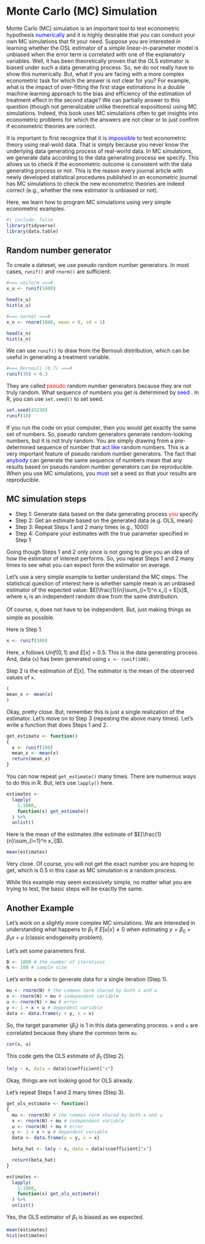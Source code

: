 # Monte Carlo (MC) Simulation

Monte Carlo (MC) simulation is an important tool to test econometric hypothesis <span style="color:blue"> numerically</span> and it is highly desirable that you can conduct your own MC simulations that fit your need. Suppose you are interested in learning whether the OSL estimator of a simple linear-in-parameter model is unbiased when the error term is correlated with one of the explanatory variables. Well, it has been theoretically proven that the OLS estimator is biased under such a data generating process. So, we do not really have to show this numerically. But, what if you are facing with a more complex econometric task for which the answer is not clear for you? For example, what is the impact of over-fitting the first stage estimations in a double machine learning approach to the bias and efficiency of the estimation of treatment effect in the second stage? We can partially answer to this question (though not generalizable unlike theoretical expositions) using MC simulations. Indeed, this book uses MC simulations often to get insights into econometric problems for which the answers are not clear or to just confirm if econometric theories are correct. 

It is important to first recognize that it is <span style="color:blue"> impossible </span> to test econometric theory using real-wold data. That is simply because you never know the underlying data generating process of real-world data. In MC simulations, we generate data according to the data generating process we specify. This allows us to check if the econometric outcome is consistent with the data generating process or not. This is the reason every journal article with newly developed statistical procedures published in an econometric journal has MC simulations to check the new econometric theories are indeed correct (e.g., whether the new estimator is unbiased or not).

Here, we learn how to program MC simulations using very simple econometric examples.

```r
#| include: false
library(tidyverse)
library(data.table)
```

## Random number generator

To create a dateset, we use pseudo random number generators. In most cases, `runif()` and `rnorm()` are sufficient.

```r
#=== uniform ===#
x_u <- runif(1000) 

head(x_u)
hist(x_u)
```

```r
#=== normal ===#
x_n <- rnorm(1000, mean = 0, sd = 1)

head(x_n)
hist(x_n)
```

We can use `runif()` to draw from the Bernouli distribution, which can be useful in generating a treatment variable.

```r
#=== Bernouli (0.7) ===#
runif(30) > 0.3
```

They are called <span style="color:red"> pseudo </span> random number generators because they are not truly random. What sequence of numbers you get is determined by <span style="color:blue"> seed </span>. In R, you can use `set.seed()` to set seed.

```r
set.seed(43230)
runif(10)
```

If you run the code on your computer, then you would get exactly the same set of numbers. So, pseudo random generators generate random-looking numbers, but it is not truly random. You are simply drawing from a pre-determined sequence of number that <span style="color:blue"> act like </span>random numbers. This is a very important feature of pseudo random number generators. The fact that <span style="color:blue"> anybody </span>can generate the same sequence of numbers mean that any results based on pseudo random number generators can be reproducible. When you use MC simulations, you <span style="color:blue"> must </span>set a seed so that your results are reproducible.

## MC simulation steps

+ Step 1: Generate data based on the data generating process <span style="color:red"> you </span> specify
+ Step 2: Get an estimate based on the generated data (e.g. OLS, mean)
+ Step 3: Repeat Steps 1 and 2 many times (e.g., 1000)
+ Step 4: Compare your estimates with the true parameter specified in Step 1 

Going though Steps 1 and 2 only once is not going to give you an idea of how the estimator of interest performs. So, you repeat Steps 1 and 2 many times to see what you can expect form the estimator on average. 

Let's use a very simple example to better understand the MC steps. The statistical question of interest here is whether sample mean is an unbiased estimator of the expected value: $E[\frac{1}{n}\sum_{i=1}^n x_i] = E[x]$, where $x_i$ is an independent random draw from the same distribution.

::: {.column-margin}
Of course, $x_i$ does not have to be independent. But, just making things as simple as possible.
:::

Here is Step 1.

```r
x <- runif(100) 
```

Here, $x$ follows $Unif(0, 1)$ and $E[x] = 0.5$. This is the data generating process. And, data (`x`) has been generated using `x <- runif(100)`. 

Step 2 is the estimation of $E[x]$. The estimator is the mean of the observed values of `x`.

```r
(
mean_x <- mean(x)
)
```

Okay, pretty close. But, remember this is just a single realization of the estimator. Let's move on to Step 3 (repeating the above many times). Let's write a function that does Steps 1 and 2.   

```r
get_estimate <- function()
{
  x <- runif(100) 
  mean_x <- mean(x)
  return(mean_x)
}
```

You can now repeat `get_estimate()` many times. There are numerous ways to do this in R. But, let's use `lapply()` here.

```r
estimates <-
  lapply(
    1:1000,
    function(x) get_estimate()
  ) %>% 
  unlist()
```

Here is the mean of the estimates (the estimate of $E[\frac{1}{n}\sum_{i=1}^n x_i]$).

```r
mean(estimates)
```

Very close. Of course, you will not get the exact number you are hoping to get, which is $0.5$ in this case as MC simulation is a random process.

While this example may seem excessively simple, no matter what you are trying to test, the basic steps will be exactly the same.

## Another Example

Let's work on a slightly more complex MC simulations. We are interested in understanding what happens to $\beta_1$ if $E[u|x]\ne 0$ when estimating $y=\beta_0+\beta_1 x + u$ (classic endogeneity problem).

Let's set some parameters first.

```r
B <- 1000 # the number of iterations
N <- 100 # sample size
```

Let's write a code to generate data for a single iteration (Step 1).

```r
mu <- rnorm(N) # the common term shared by both x and u
x <- rnorm(N) + mu # independent variable
u <- rnorm(N) + mu # error
y <- 1 + x + u # dependent variable
data <- data.frame(y = y, x = x)
```

So, the target parameter ($\beta_1$) is 1 in this data generating process. `x` and `u` are correlated because they share the common term `mu`.

```r
cor(x, u)
```

This code gets the OLS estimate of $\beta_1$ (Step 2).

```r
lm(y ~ x, data = data)$coefficient["x"]
```

Okay, things are not looking good for OLS already. 

Let's repeat Steps 1 and 2 many times (Step 3).

```r
get_ols_estimate <- function()
{
  mu <- rnorm(N) # the common term shared by both x and u
  x <- rnorm(N) + mu # independent variable
  u <- rnorm(N) + mu # error
  y <- 1 + x + u # dependent variable
  data <- data.frame(y = y, x = x)

  beta_hat <- lm(y ~ x, data = data)$coefficient["x"]

  return(beta_hat)
}

estimates <-
  lapply(
    1:1000,
    function(x) get_ols_estimate()
  ) %>% 
  unlist()
```

Yes, the OLS estimator of $\beta_1$ is biased as we expected.

```r
mean(estimates)
hist(estimates)
```
